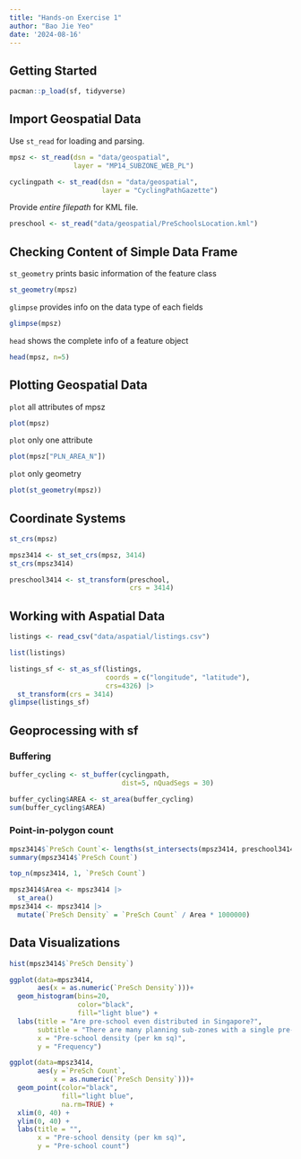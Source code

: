 ```yaml
---
title: "Hands-on Exercise 1"
author: "Bao Jie Yeo"
date: '2024-08-16'
---
```


## Getting Started

```r
pacman::p_load(sf, tidyverse)
```

## Import Geospatial Data

Use `st_read` for loading and parsing.

```r
mpsz <- st_read(dsn = "data/geospatial", 
                layer = "MP14_SUBZONE_WEB_PL")
```

```r
cyclingpath <- st_read(dsn = "data/geospatial", 
                       layer = "CyclingPathGazette")
```

Provide *entire filepath* for KML file.

```r
preschool <- st_read("data/geospatial/PreSchoolsLocation.kml")
```

## Checking Content of Simple Data Frame

`st_geometry` prints basic information of the feature class

```r
st_geometry(mpsz)
```

`glimpse` provides info on the data type of each fields

```r
glimpse(mpsz)
```

`head` shows the complete info of a feature object

```r
head(mpsz, n=5)
```

## Plotting Geospatial Data

`plot` all attributes of mpsz

```r
plot(mpsz)
```

`plot` only one attribute
```r
plot(mpsz["PLN_AREA_N"])
```

`plot` only geometry
```r
plot(st_geometry(mpsz))
```

## Coordinate Systems
```r
st_crs(mpsz)
```

```r
mpsz3414 <- st_set_crs(mpsz, 3414)
st_crs(mpsz3414)
```

```r
preschool3414 <- st_transform(preschool, 
                              crs = 3414)
```

## Working with Aspatial Data

```r
listings <- read_csv("data/aspatial/listings.csv")
```

```r
list(listings)
```

```r
listings_sf <- st_as_sf(listings, 
                        coords = c("longitude", "latitude"),
                        crs=4326) |>
  st_transform(crs = 3414)
glimpse(listings_sf)
```

## Geoprocessing with sf

### Buffering

```r
buffer_cycling <- st_buffer(cyclingpath, 
                            dist=5, nQuadSegs = 30)
```

```r
buffer_cycling$AREA <- st_area(buffer_cycling)
sum(buffer_cycling$AREA)
```

### Point-in-polygon count

```r
mpsz3414$`PreSch Count`<- lengths(st_intersects(mpsz3414, preschool3414))
summary(mpsz3414$`PreSch Count`)
```

```r
top_n(mpsz3414, 1, `PreSch Count`)
```

```r
mpsz3414$Area <- mpsz3414 |>
  st_area()
mpsz3414 <- mpsz3414 |>
  mutate(`PreSch Density` = `PreSch Count` / Area * 1000000)
```

## Data Visualizations

```r
hist(mpsz3414$`PreSch Density`)
```

```r
ggplot(data=mpsz3414, 
       aes(x = as.numeric(`PreSch Density`)))+
  geom_histogram(bins=20, 
                 color="black", 
                 fill="light blue") +
  labs(title = "Are pre-school even distributed in Singapore?",
       subtitle = "There are many planning sub-zones with a single pre-school, on the other hand,   \nthere are two planning sub-zones with at least 20 pre-schools",
       x = "Pre-school density (per km sq)",
       y = "Frequency")
```

```r
ggplot(data=mpsz3414, 
       aes(y =`PreSch Count`, 
           x = as.numeric(`PreSch Density`)))+
  geom_point(color="black", 
             fill="light blue",
             na.rm=TRUE) +
  xlim(0, 40) +
  ylim(0, 40) +
  labs(title = "",
       x = "Pre-school density (per km sq)",
       y = "Pre-school count")
```





